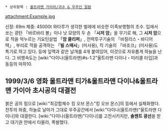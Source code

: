  * 상위항목 : [[울트라맨 가이아/괴수 & 우주인 일람]]

attachment:Example.jpg

신장: 69m 체중: 45000t
와타루가 생각한 벌레에 비슷한 이족보행형의 초수. 입에서 쏘는 광탄 「바르바리 볼」이나 낫 모양의 두 손 「'''시저 암'''」을 무기로 해, 그 '''시저 암'''으로 적을 억누르는 기요틴살법 「'''암 클리퍼'''」, 전력투구기술의 「바질리스・바디어택」, 부리로 적을 공격하는 「'''빌 스매시'''」(미사용), 킥 기술의 「바조크」(미사용)도 특기로 하고 있다. 등에 잎맥과 같은 날개를 4개 붙여있어, 이것으로 자유롭게 하늘을 난다. 그 비행속도는 [wiki:"다이나(울트라맨)#s-1.2"울트라맨 다이나・미러클 타입]과 동등의 마하10. 

== 1999/3/6 영화 울트라맨 티가&울트라맨 다이나&울트라맨 가이아 초시공의 대결전 ==
붉은 공의 힘으로 [wiki:"최강합체수 킹 오브 몬스"킹 오브 몬스]의 등에서 실체화했다. 전투의 와중, 하늘로 날아가 그대로 우주공간에서 [wiki:"다이나(울트라맨)"울트라맨 다이나]와 대결한다. [wiki:"다이나(울트라맨)"다이나]를 고전시키지만, '''솔젠트 광선'''을 받고 대기권 안에서 타올라, 폭발했다. 
